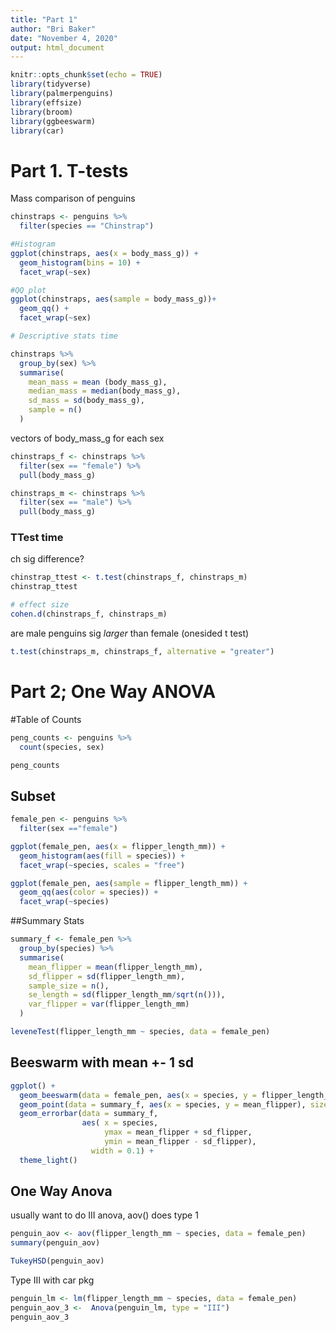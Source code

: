 ```yaml
---
title: "Part 1"
author: "Bri Baker"
date: "November 4, 2020"
output: html_document
---
```


```r
knitr::opts_chunk$set(echo = TRUE)
library(tidyverse)
library(palmerpenguins)
library(effsize)
library(broom)
library(ggbeeswarm)
library(car)

```


# Part 1. T-tests

Mass comparison of penguins

```r
chinstraps <- penguins %>% 
  filter(species == "Chinstrap")

#Histogram
ggplot(chinstraps, aes(x = body_mass_g)) +
  geom_histogram(bins = 10) +
  facet_wrap(~sex)

#QQ plot
ggplot(chinstraps, aes(sample = body_mass_g))+
  geom_qq() +
  facet_wrap(~sex)

# Descriptive stats time

chinstraps %>% 
  group_by(sex) %>% 
  summarise(
    mean_mass = mean (body_mass_g),
    median_mass = median(body_mass_g),
    sd_mass = sd(body_mass_g),
    sample = n()
  )

```


vectors of body_mass_g for each sex

```r
chinstraps_f <- chinstraps %>% 
  filter(sex == "female") %>% 
  pull(body_mass_g)

chinstraps_m <- chinstraps %>% 
  filter(sex == "male") %>% 
  pull(body_mass_g)
```

### TTest time
ch
sig difference?

```r
chinstrap_ttest <- t.test(chinstraps_f, chinstraps_m)
chinstrap_ttest

# effect size
cohen.d(chinstraps_f, chinstraps_m)

```


are male penguins sig *larger* than female (onesided t test)

```r
t.test(chinstraps_m, chinstraps_f, alternative = "greater")
```


# Part 2; One Way ANOVA


#Table of Counts

```r
peng_counts <- penguins %>% 
  count(species, sex)

peng_counts

```


## Subset

```r
female_pen <- penguins %>% 
  filter(sex =="female")

ggplot(female_pen, aes(x = flipper_length_mm)) +
  geom_histogram(aes(fill = species)) +
  facet_wrap(~species, scales = "free")

ggplot(female_pen, aes(sample = flipper_length_mm)) +
  geom_qq(aes(color = species)) +
  facet_wrap(~species)

```

##Summary Stats

```r
summary_f <- female_pen %>% 
  group_by(species) %>% 
  summarise(
    mean_flipper = mean(flipper_length_mm),
    sd_flipper = sd(flipper_length_mm),
    sample_size = n(),
    se_length = sd(flipper_length_mm/sqrt(n())),
    var_flipper = var(flipper_length_mm)
  )

leveneTest(flipper_length_mm ~ species, data = female_pen)

```


## Beeswarm with mean +- 1 sd

```r
ggplot() +
  geom_beeswarm(data = female_pen, aes(x = species, y = flipper_length_mm), color = "gray70", size = 3, alpha = 0.5) +
  geom_point(data = summary_f, aes(x = species, y = mean_flipper), size = 4)+
  geom_errorbar(data = summary_f, 
                aes( x = species,
                     ymax = mean_flipper + sd_flipper,
                     ymin = mean_flipper - sd_flipper),
                  width = 0.1) +
  theme_light()
```


## One Way Anova
usually want to do III anova, aov() does type 1

```r
penguin_aov <- aov(flipper_length_mm ~ species, data = female_pen)
summary(penguin_aov)

TukeyHSD(penguin_aov)
```



Type III with car pkg
```r
penguin_lm <- lm(flipper_length_mm ~ species, data = female_pen)
penguin_aov_3 <-  Anova(penguin_lm, type = "III")
penguin_aov_3

```




